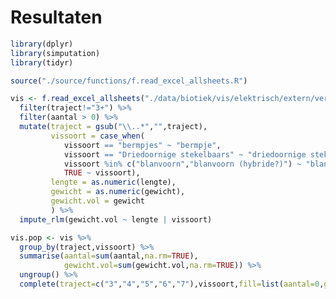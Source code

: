 # Resultaten

```r
library(dplyr)
library(simputation)
library(tidyr)
```

```r
source("./source/functions/f.read_excel_allsheets.R")
```

```r
vis <- f.read_excel_allsheets("./data/biotiek/vis/elektrisch/extern/verwerkt_in_excel/vis_elektrisch.xlsx")[[1]] %>%
  filter(traject!="3+") %>%
  filter(aantal > 0) %>%
  mutate(traject = gsub("\\..*","",traject),
         vissoort = case_when(
            vissoort == "bermpjes" ~ "bermpje",
            vissoort == "Driedoornige stekelbaars" ~ "driedoornige stekelbaars",
            vissoort %in% c("blanvoorn","blanvoorn (hybride?)") ~ "blankvoorn",
            TRUE ~ vissoort),
         lengte = as.numeric(lengte),
         gewicht = as.numeric(gewicht),
         gewicht.vol = gewicht
         ) %>%
  impute_rlm(gewicht.vol ~ lengte | vissoort)

vis.pop <- vis %>%
  group_by(traject,vissoort) %>%
  summarise(aantal=sum(aantal,na.rm=TRUE),
            gewicht.vol=sum(gewicht.vol,na.rm=TRUE)) %>%
  ungroup() %>%
  complete(traject=c("3","4","5","6","7"),vissoort,fill=list(aantal=0,gewicht.vol=0))

```
